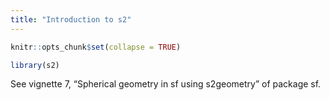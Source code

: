 ```yaml
---
title: "Introduction to s2"
---
```


```r
knitr::opts_chunk$set(collapse = TRUE)
```

```r
library(s2)
```

See vignette 7, "Spherical geometry in sf using s2geometry" of package sf.
